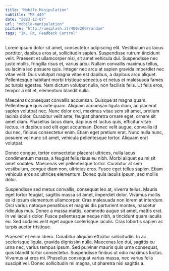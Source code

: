 ```yaml
---
title: "Mobile Manipulation"
subtitle: "ME 449"
date: "2023-12-07"
url: "mobile-manipulation"
picture: "http://unsplash.it/400/200?random"
tags: "IK, FK, Feedback Control"
---
```



Lorem ipsum dolor sit amet, consectetur adipiscing elit. Vestibulum ac lacus porttitor, dapibus eros at, sollicitudin sapien. Suspendisse rutrum tincidunt velit. Praesent et ullamcorper nisi, sit amet vehicula dui. Suspendisse nec justo mollis, fringilla risus et, varius arcu. Nullam convallis maximus tellus, eu lacinia leo posuere quis. Integer nec arcu at sapien gravida imperdiet nec vitae velit. Duis volutpat magna vitae est dapibus, a dapibus arcu aliquet. Pellentesque habitant morbi tristique senectus et netus et malesuada fames ac turpis egestas. Nam dictum volutpat nulla, non facilisis felis. Ut felis eros, tempor a elit et, elementum blandit nulla.

Maecenas consequat convallis accumsan. Quisque at magna quam. Pellentesque quis ante quam. Aliquam accumsan ligula diam, ac placerat sapien volutpat nec. Nunc dolor orci, maximus vitae sem sit amet, pretium lacinia dolor. Curabitur velit ante, feugiat pharetra ornare eget, ornare sit amet diam. Phasellus lacus diam, dapibus et luctus quis, efficitur vitae lectus. In dapibus sed elit eget accumsan. Donec velit augue, convallis id dui nec, finibus consectetur enim. Etiam eget pretium erat. Nunc nulla nunc, posuere vel nunc sit amet, vehicula pellentesque tortor. Aliquam erat volutpat.

Donec congue, tortor consectetur placerat ultrices, nulla lacus condimentum massa, a feugiat felis risus eu nibh. Morbi aliquet eu mi sit amet sodales. Maecenas vel pellentesque tortor. Curabitur at sem vestibulum, congue diam non, ultricies eros. Fusce eget tellus sapien. Etiam vehicula eros ac ultrices elementum. Donec quis iaculis ipsum, sed mollis dolor.

Suspendisse sed metus convallis, consequat leo at, viverra tellus. Mauris eget tortor feugiat, sagittis massa sit amet, imperdiet dolor. Vivamus mollis ex id ipsum elementum ullamcorper. Cras malesuada non lorem at interdum. Orci varius natoque penatibus et magnis dis parturient montes, nascetur ridiculus mus. Donec a massa mattis, commodo augue sit amet, mattis erat. In vel iaculis dolor. Fusce pellentesque neque nibh, a tincidunt quam iaculis eu. Sed sodales velit eget augue scelerisque iaculis. Cras lobortis sapien ac turpis auctor tristique.

Praesent et enim libero. Curabitur aliquam efficitur sollicitudin. In ac scelerisque ligula, gravida dignissim nulla. Maecenas leo dui, sagittis eu urna nec, varius tempus ipsum. Sed pulvinar mauris quis urna consequat, quis blandit tortor consectetur. Suspendisse finibus ut odio maximus luctus. Vivamus at eros mi. Phasellus consequat varius massa, nec varius felis suscipit vel. Donec sollicitudin mi magna, ut pharetra nisl sagittis a. 
